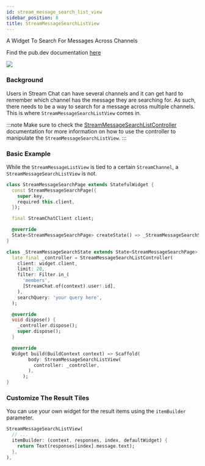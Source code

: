 ```yaml
---
id: stream_message_search_list_view
sidebar_position: 8
title: StreamMessageSearchListView
---
```


A Widget To Search For Messages Across Channels

Find the pub.dev documentation [here](https://pub.dev/documentation/stream_chat_flutter/latest/stream_chat_flutter/StreamMessageSearchListView-class.html)

![](../assets/message_search_list_view.png)

### Background

Users in Stream Chat can have several channels and it can get hard to remember which channel has the
message they are searching for. As such, there needs to be a way to search for a message across multiple
channels. This is where `StreamMessageSearchListView` comes in.

:::note
Make sure to check the [StreamMessageSearchListController](../04-stream_chat_flutter_core/stream_message_search_list_controller.mdx) documentation for more information on how to use the controller to manipulate the `StreamMessageSearchListView`.
:::

### Basic Example

While the `StreamMessageListView` is tied to a certain `StreamChannel`, a `StreamMessageSearchListView` is not.

```dart
class StreamMessageSearchPage extends StatefulWidget {
  const StreamMessageSearchPage({
    super.key,
    required this.client,
  });

  final StreamChatClient client;

  @override
  State<StreamMessageSearchPage> createState() => _StreamMessageSearchState();
}

class _StreamMessageSearchState extends State<StreamMessageSearchPage> {
  late final _controller = StreamMessageSearchListController(
    client: widget.client,
    limit: 20,
    filter: Filter.in_(
      'members',
      [StreamChat.of(context).user!.id],
    ),
    searchQuery: 'your query here',
  );

  @override
  void dispose() {
    _controller.dispose();
    super.dispose();
  }

  @override
  Widget build(BuildContext context) => Scaffold(
        body: StreamMessageSearchListView(
          controller: _controller,
        ),
      );
}
```

### Customize The Result Tiles

You can use your own widget for the result items using the `itemBuilder` parameter.

```dart
StreamMessageSearchListView(
  // ...
  itemBuilder: (context, responses, index, defaultWidget) {
    return Text(responses[index].message.text);
  },
),
```
